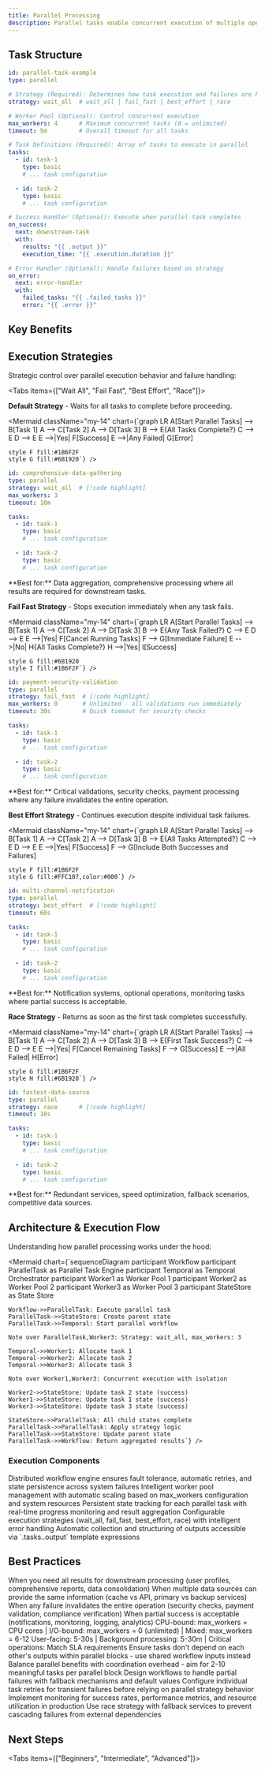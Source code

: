 ```yaml
---
title: Parallel Processing
description: Parallel tasks enable concurrent execution of multiple operations, dramatically improving workflow performance while providing sophisticated control over execution strategies. They're essential for scalable workflows that need to process independent operations simultaneously.
---
```


## Task Structure

```yaml
id: parallel-task-example
type: parallel

# Strategy (Required): Determines how task execution and failures are handled
strategy: wait_all  # wait_all | fail_fast | best_effort | race

# Worker Pool (Optional): Control concurrent execution
max_workers: 4      # Maximum concurrent tasks (0 = unlimited)
timeout: 5m         # Overall timeout for all tasks

# Task Definitions (Required): Array of tasks to execute in parallel
tasks:
  - id: task-1
    type: basic
    # ... task configuration

  - id: task-2
    type: basic
    # ... task configuration

# Success Handler (Optional): Execute when parallel task completes
on_success:
  next: downstream-task
  with:
    results: "{{ .output }}"
    execution_time: "{{ .execution.duration }}"

# Error Handler (Optional): Handle failures based on strategy
on_error:
  next: error-handler
  with:
    failed_tasks: "{{ .failed_tasks }}"
    error: "{{ .error }}"
```

## Key Benefits

<FeatureCardList cols={3} size="sm">
  <FeatureCard
    title="Performance Multiplier"
    description="Transform sequential 30s workflows into 10s parallel execution with smart concurrency control"
    icon="Zap"
  />
  <FeatureCard
    title="Strategic Execution"
    description="Four execution strategies optimized for different reliability and performance requirements"
    icon="Settings"
  />
  <FeatureCard
    title="Resource Intelligence"
    description="Adaptive worker management with automatic queuing and timeout handling"
    icon="Gauge"
  />
</FeatureCardList>

## Execution Strategies

Strategic control over parallel execution behavior and failure handling:

<Tabs items={["Wait All", "Fail Fast", "Best Effort", "Race"]}>
<Tab value="Wait All">

**Default Strategy** - Waits for all tasks to complete before proceeding.

<Mermaid className="my-14" chart={`graph LR
    A[Start Parallel Tasks] --> B[Task 1]
    A --> C[Task 2]
    A --> D[Task 3]
    B --> E{All Tasks Complete?}
    C --> E
    D --> E
    E -->|Yes| F[Success]
    E -->|Any Failed| G[Error]

    style F fill:#1B6F2F
    style G fill:#6B1920`} />

```yaml title="Comprehensive Data Gathering"
id: comprehensive-data-gathering
type: parallel
strategy: wait_all  # [!code highlight]
max_workers: 3
timeout: 10m

tasks:
  - id: task-1
    type: basic
    # ... task configuration

  - id: task-2
    type: basic
    # ... task configuration
```

<Callout type="info">
**Best for:** Data aggregation, comprehensive processing where all results are required for downstream tasks.
</Callout>

</Tab>

<Tab value="Fail Fast">

**Fail Fast Strategy** - Stops execution immediately when any task fails.

<Mermaid className="my-14" chart={`graph LR
    A[Start Parallel Tasks] --> B[Task 1]
    A --> C[Task 2]
    A --> D[Task 3]
    B --> E{Any Task Failed?}
    C --> E
    D --> E
    E -->|Yes| F[Cancel Running Tasks]
    F --> G[Immediate Failure]
    E -->|No| H{All Tasks Complete?}
    H -->|Yes| I[Success]

    style G fill:#6B1920
    style I fill:#1B6F2F`} />

```yaml title="Payment Security Validation"
id: payment-security-validation
type: parallel
strategy: fail_fast  # [!code highlight]
max_workers: 0       # Unlimited - all validations run immediately
timeout: 30s         # Quick timeout for security checks

tasks:
  - id: task-1
    type: basic
    # ... task configuration

  - id: task-2
    type: basic
    # ... task configuration
```

<Callout type="warning">
**Best for:** Critical validations, security checks, payment processing where any failure invalidates the entire operation.
</Callout>

</Tab>

<Tab value="Best Effort">

**Best Effort Strategy** - Continues execution despite individual task failures.

<Mermaid className="my-14" chart={`graph LR
    A[Start Parallel Tasks] --> B[Task 1]
    A --> C[Task 2]
    A --> D[Task 3]
    B --> E{All Tasks Attempted?}
    C --> E
    D --> E
    E -->|Yes| F[Success]
    F --> G[Include Both Successes and Failures]

    style F fill:#1B6F2F
    style G fill:#FFC107,color:#000`} />

```yaml title="Multi-Channel Notification"
id: multi-channel-notification
type: parallel
strategy: best_effort  # [!code highlight]
timeout: 60s

tasks:
  - id: task-1
    type: basic
    # ... task configuration

  - id: task-2
    type: basic
    # ... task configuration
```

<Callout type="success">
**Best for:** Notification systems, optional operations, monitoring tasks where partial success is acceptable.
</Callout>

</Tab>

<Tab value="Race">

**Race Strategy** - Returns as soon as the first task completes successfully.

<Mermaid className="my-14" chart={`graph LR
    A[Start Parallel Tasks] --> B[Task 1]
    A --> C[Task 2]
    A --> D[Task 3]
    B --> E{First Task Success?}
    C --> E
    D --> E
    E -->|Yes| F[Cancel Remaining Tasks]
    F --> G[Success]
    E -->|All Failed| H[Error]

    style G fill:#1B6F2F
    style H fill:#6B1920`} />

```yaml title="Fastest Data Source Selection"
id: fastest-data-source
type: parallel
strategy: race      # [!code highlight]
timeout: 10s

tasks:
  - id: task-1
    type: basic
    # ... task configuration

  - id: task-2
    type: basic
    # ... task configuration
```

<Callout type="info">
**Best for:** Redundant services, speed optimization, fallback scenarios, competitive data sources.
</Callout>

</Tab>
</Tabs>

## Architecture & Execution Flow

Understanding how parallel processing works under the hood:

<Mermaid chart={`sequenceDiagram
    participant Workflow
    participant ParallelTask as Parallel Task Engine
    participant Temporal as Temporal Orchestrator
    participant Worker1 as Worker Pool 1
    participant Worker2 as Worker Pool 2
    participant Worker3 as Worker Pool 3
    participant StateStore as State Store

    Workflow->>ParallelTask: Execute parallel task
    ParallelTask->>StateStore: Create parent state
    ParallelTask->>Temporal: Start parallel workflow

    Note over ParallelTask,Worker3: Strategy: wait_all, max_workers: 3

    Temporal->>Worker1: Allocate task 1
    Temporal->>Worker2: Allocate task 2
    Temporal->>Worker3: Allocate task 3

    Note over Worker1,Worker3: Concurrent execution with isolation

    Worker2->>StateStore: Update task 2 state (success)
    Worker1->>StateStore: Update task 1 state (success)
    Worker3->>StateStore: Update task 3 state (success)

    StateStore->>ParallelTask: All child states complete
    ParallelTask->>ParallelTask: Apply strategy logic
    ParallelTask->>StateStore: Update parent state
    ParallelTask->>Workflow: Return aggregated results`} />

### Execution Components

<List className="mt-8">
  <ListItem title="Temporal Orchestration" icon="GitBranch">
    Distributed workflow engine ensures fault tolerance, automatic retries, and state persistence across system failures
  </ListItem>
  <ListItem title="Dynamic Worker Allocation" icon="Users">
    Intelligent worker pool management with automatic scaling based on max_workers configuration and system resources
  </ListItem>
  <ListItem title="State Management" icon="Database">
    Persistent state tracking for each parallel task with real-time progress monitoring and result aggregation
  </ListItem>
  <ListItem title="Strategy Engine" icon="Settings">
    Configurable execution strategies (wait_all, fail_fast, best_effort, race) with intelligent error handling
  </ListItem>
  <ListItem title="Result Aggregation" icon="BarChart">
    Automatic collection and structuring of outputs accessible via `.tasks.<task-id>.output` template expressions
  </ListItem>
</List>

## Best Practices

<AccordionGroup>
<Accordion title="Strategy Selection Guide" defaultOpen>
<List>
  <ListItem title="Data Aggregation → wait_all" icon="Database">
    When you need all results for downstream processing (user profiles, comprehensive reports, data consolidation)
  </ListItem>
  <ListItem title="Speed Optimization → race" icon="Zap">
    When multiple data sources can provide the same information (cache vs API, primary vs backup services)
  </ListItem>
  <ListItem title="Critical Validation → fail_fast" icon="Shield">
    When any failure invalidates the entire operation (security checks, payment validation, compliance verification)
  </ListItem>
  <ListItem title="Optional Operations → best_effort" icon="CheckCircle">
    When partial success is acceptable (notifications, monitoring, logging, analytics)
  </ListItem>
</List>
</Accordion>

<Accordion title="Performance Optimization" defaultOpen>
<List>
  <ListItem title="Resource-Aware Worker Limits" icon="Cpu">
    CPU-bound: max_workers = CPU cores | I/O-bound: max_workers = 0 (unlimited) | Mixed: max_workers = 6-12
  </ListItem>
  <ListItem title="Intelligent Timeout Configuration" icon="Clock">
    User-facing: 5-30s | Background processing: 5-30m | Critical operations: Match SLA requirements
  </ListItem>
  <ListItem title="Task Independence Design" icon="GitBranch">
    Ensure tasks don't depend on each other's outputs within parallel blocks - use shared workflow inputs instead
  </ListItem>
  <ListItem title="Optimal Task Granularity" icon="Puzzle">
    Balance parallel benefits with coordination overhead - aim for 2-10 meaningful tasks per parallel block
  </ListItem>
</List>
</Accordion>

<Accordion title="Error Handling & Resilience" defaultOpen>
<List>
  <ListItem title="Graceful Degradation" icon="TrendingDown">
    Design workflows to handle partial failures with fallback mechanisms and default values
  </ListItem>
  <ListItem title="Retry Strategy" icon="RotateCcw">
    Configure individual task retries for transient failures before relying on parallel strategy behavior
  </ListItem>
  <ListItem title="Monitoring & Alerting" icon="Bell">
    Implement monitoring for success rates, performance metrics, and resource utilization in production
  </ListItem>
  <ListItem title="Circuit Breaker Pattern" icon="Zap">
    Use race strategy with fallback services to prevent cascading failures from external dependencies
  </ListItem>
</List>
</Accordion>
</AccordionGroup>

## Next Steps

<Tabs items={["Beginners", "Intermediate", "Advanced"]}>
<Tab value="Beginners">

<ReferenceCardList>
  <ReferenceCard
    title="Core Concepts"
    description="Understand fundamental Compozy concepts: agents, tasks, and workflows"
    href="/docs/core/getting-started/core-concepts"
    icon="BookOpen"
  />
  <ReferenceCard
    title="Basic Tasks"
    description="Master the foundation tasks that compose parallel workflows"
    href="/docs/core/tasks/basic-tasks"
    icon="Package"
  />
  <ReferenceCard
    title="First Workflow Tutorial"
    description="Build your first workflow with step-by-step guidance"
    href="/docs/core/getting-started/first-workflow"
    icon="Rocket"
  />
  <ReferenceCard
    title="YAML Templates"
    description="Learn dynamic configuration with template expressions"
    href="/docs/core/yaml-templates/overview"
    icon="FileCode"
  />
</ReferenceCardList>

</Tab>

<Tab value="Intermediate">

<ReferenceCardList>
  <ReferenceCard
    title="Collection Tasks"
    description="Process arrays and lists with parallel execution patterns"
    href="/docs/core/tasks/collection-tasks"
    icon="Grid"
  />
  <ReferenceCard
    title="Aggregate Tasks"
    description="Combine and consolidate results from parallel execution"
    href="/docs/core/tasks/aggregate-tasks"
    icon="BarChart"
  />
  <ReferenceCard
    title="Flow Control"
    description="Implement conditional routing and error handling"
    href="/docs/core/tasks/composite-tasks"
    icon="GitBranch"
  />
  <ReferenceCard
    title="Agent Configuration"
    description="Configure AI agents for optimal parallel performance"
    href="/docs/core/agents/overview"
    icon="BrainCircuit"
  />
</ReferenceCardList>

</Tab>

<Tab value="Advanced">

<ReferenceCardList>
  <ReferenceCard
    title="Advanced Patterns"
    description="Complex workflow orchestration patterns and techniques"
    href="/docs/core/tasks/parallel-processing"
    icon="Layers"
  />
  <ReferenceCard
    title="Signal Coordination"
    description="Coordinate parallel workflows with signals and events"
    href="/docs/core/signals/overview"
    icon="Radio"
  />
  <ReferenceCard
    title="Performance Optimization"
    description="Monitor and optimize parallel workflow performance"
    href="/docs/core/configuration/monitoring"
    icon="BarChart3"
  />
  <ReferenceCard
    title="Production Deployment"
    description="Scale parallel workflows in production environments"
    href="/docs/core/deployment/docker"
    icon="Cloud"
  />
</ReferenceCardList>

</Tab>
</Tabs>
